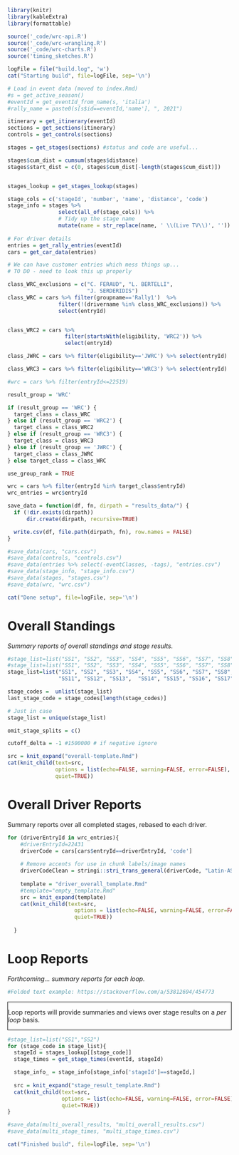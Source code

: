 
```r
library(knitr)
library(kableExtra)
library(formattable)

source('_code/wrc-api.R')
source('_code/wrc-wrangling.R')
source('_code/wrc-charts.R')
source('timing_sketches.R')
```

```r
logFile = file("build.log", 'w') 
cat("Starting build", file=logFile, sep='\n')
```

```r
# Load in event data (moved to index.Rmd)
#s = get_active_season()
#eventId = get_eventId_from_name(s, 'italia')
#rally_name = paste0(s[s$id==eventId,'name'], ", 2021")

itinerary = get_itinerary(eventId)
sections = get_sections(itinerary)
controls = get_controls(sections)

stages = get_stages(sections) #status and code are useful...

stages$cum_dist = cumsum(stages$distance)
stages$start_dist = c(0, stages$cum_dist[-length(stages$cum_dist)])


stages_lookup = get_stages_lookup(stages)

stage_cols = c('stageId', 'number', 'name', 'distance', 'code')
stage_info = stages %>%
                select(all_of(stage_cols)) %>%
                # Tidy up the stage name
                mutate(name = str_replace(name, ' \\(Live TV\\)', ''))
  
# For driver details
entries = get_rally_entries(eventId)
cars = get_car_data(entries)

# We can have customer entries which mess things up...
# TO DO - need to look this up properly

class_WRC_exclusions = c("C. FERAUD", "L. BERTELLI",
                         "J. SERDERIDIS")
class_WRC = cars %>% filter(groupname=='Rally1')  %>% 
                filter(!(drivername %in% class_WRC_exclusions)) %>% 
                select(entryId) 


class_WRC2 = cars %>% 
                  filter(startsWith(eligibility, 'WRC2')) %>%
                  select(entryId)

class_JWRC = cars %>% filter(eligibility=='JWRC') %>% select(entryId)

class_WRC3 = cars %>% filter(eligibility=='WRC3') %>% select(entryId)

#wrc = cars %>% filter(entryId<=22519)

result_group = 'WRC'

if (result_group == 'WRC') {
  target_class = class_WRC
} else if (result_group == 'WRC2') {
  target_class = class_WRC2
} else if (result_group == 'WRC3') {
  target_class = class_WRC3  
} else if (result_group == 'JWRC') {
  target_class = class_JWRC
} else target_class = class_WRC

use_group_rank = TRUE

wrc = cars %>% filter(entryId %in% target_class$entryId)
wrc_entries = wrc$entryId
```

```r
save_data = function(df, fn, dirpath = "results_data/") {
  if (!dir.exists(dirpath))
      dir.create(dirpath, recursive=TRUE)

  write.csv(df, file.path(dirpath, fn), row.names = FALSE)
}

#save_data(cars, "cars.csv")
#save_data(controls, "controls.csv")
#save_data(entries %>% select(-eventClasses, -tags), "entries.csv")
#save_data(stage_info, "stage_info.csv")
#save_data(stages, "stages.csv")
#save_data(wrc, "wrc.csv")
```

```r
cat("Done setup", file=logFile, sep='\n')
```

# Overall Standings {-}

*Summary reports of overall standings and stage results.*

```r
#stage_list=list("SS1", "SS2", "SS3", "SS4", "SS5", "SS6", "SS7", "SS8", "SS9", "SS10", "SS11", "SS12", "SS13", "SS14", "SS15", "SS16", "SS17", "SS18", "SS19", "SS20")
#stage_list=list("SS1", "SS2", "SS3", "SS4", "SS5", "SS6", "SS7", "SS8", "SS9","SS10", "SS11", "SS12", "SS13", "SS14", "SS15", "SS16", "SS17", "SS18", "SS19")
stage_list=list("SS1", "SS2", "SS3", "SS4", "SS5", "SS6", "SS7", "SS8", "SS9", "SS10",
                "SS11", "SS12", "SS13",  "SS14", "SS15", "SS16", "SS17" )

stage_codes =  unlist(stage_list)
last_stage_code = stage_codes[length(stage_codes)]

# Just in case
stage_list = unique(stage_list)

omit_stage_splits = c()

cutoff_delta = -1 #1500000 # if negative ignore

src = knit_expand("overall-template.Rmd")
cat(knit_child(text=src,
               options = list(echo=FALSE, warning=FALSE, error=FALSE),
               quiet=TRUE))
```

# Overall Driver Reports {-}

Summary reports over all completed stages, rebased to each driver.

```r
for (driverEntryId in wrc_entries){
    #driverEntryId=22431
    driverCode = cars[cars$entryId==driverEntryId, 'code']
    
    # Remove accents for use in chunk labels/image names
    driverCodeClean = stringi::stri_trans_general(driverCode, "Latin-ASCII")
    
    template = "driver_overall_template.Rmd"
    #template="empty_template.Rmd"
    src = knit_expand(template)
    cat(knit_child(text=src,
                     options = list(echo=FALSE, warning=FALSE, error=FALSE),
                     quiet=TRUE))
    
  }
```

# Loop Reports {-}

*Forthcoming... summary reports for each loop.*

```r
#Folded text example: https://stackoverflow.com/a/53812694/454773
```
<style>
.fold-btn { 
  float: right; 
  margin: 5px 5px 0 0;
}
.fold { 
  border: 1px solid black;
  min-height: 40px;
}
</style>

<script type="text/javascript">
$(document).ready(function() {
  $folds = $(".fold");
  $folds.wrapInner("<div class=\"fold-blck\">"); // wrap a div container around content
  $folds.prepend("<button class=\"fold-btn\">Unfold</button>");  // add a button
  $(".fold-blck").toggle();  // fold all blocks
  $(".fold-btn").on("click", function() {  // add onClick event
    $(this).text($(this).text() === "Fold" ? "Unfold" : "Fold");  // if the text equals "Fold", change it to "Unfold"or else to "Fold" 
    $(this).next(".fold-blck").toggle("linear");  // "swing" is the default easing function. This can be further customized in its speed or the overall animation itself.
  })
});
</script>

<div class="fold">
Loop reports will provide summaries and views over stage results on a *per loop* basis.
</div>

```r

#stage_list=list("SS1","SS2")
for (stage_code in stage_list){
  stageId = stages_lookup[[stage_code]]
  stage_times = get_stage_times(eventId, stageId)

  stage_info_ = stage_info[stage_info['stageId']==stageId,]
 
  src = knit_expand("stage_result_template.Rmd")
  cat(knit_child(text=src,
                 options = list(echo=FALSE, warning=FALSE, error=FALSE),
                 quiet=TRUE))
}
```

```r
#save_data(multi_overall_results, "multi_overall_results.csv")
#save_data(multi_stage_times, "multi_stage_times.csv")
```

```r
cat("Finished build", file=logFile, sep='\n')
```
